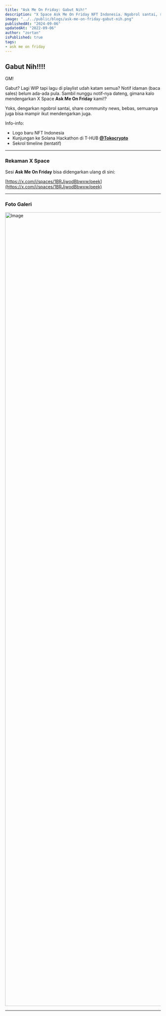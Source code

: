 ```yaml
---
title: "Ask Me On Friday: Gabut Nih!"
description: "X Space Ask Me On Friday NFT Indonesia. Ngobrol santai, sharing community news, ketika gabut menantikan notif penjualan yang tak kunjung datang."
image: "../../public/blogs/ask-me-on-friday-gabut-nih.png"
publishedAt: "2024-09-06"
updatedAt: "2022-09-06"
author: "zortan"
isPublished: true
tags: 
- ask me on friday
---
```


## Gabut Nih!!!!

GM! 

Gabut? Lagi WIP tapi lagu di playlist udah katam semua? Notif idaman (baca sales) belum ada-ada pula. Sambil nunggu notif-nya dateng, gimana kalo mendengarkan X Space **Ask Me On Friday** kami!?

Yoks, dengarkan ngobrol santai, share community news, bebas, semuanya juga bisa mampir ikut mendengarkan juga.

Info-info:  
- Logo baru NFT Indonesia
- Kunjungan ke Solana Hackathon di T-HUB [**@Tokocrypto**](https://x.com/Tokocrypto)
- Sekrol timeline (tentatif)

---

### Rekaman X Space

Sesi **Ask Me On Friday** bisa didengarkan ulang di sini:

<AudioSource yyy="https://ipfs.io/ipfs/Qmb1R21ivvddhyVwuB5fKLTpwdF2KUi7wU2N1bg2EfYrfr/ask-me-on-friday-gabut-nih-0.mp3" />

[https://x.com/i/spaces/1BRJjwodBbwxw/peek](https://x.com/i/spaces/1BRJjwodBbwxw/peek)

---

### Foto Galeri

<Image
  src="https://ipfs.io/ipfs/Qmb1R21ivvddhyVwuB5fKLTpwdF2KUi7wU2N1bg2EfYrfr/ask-me-on-friday-gabut-nih-1.jpeg"
  width="3840"
  height="2560"
  alt="Image"
  sizes="100vw"
/>

---